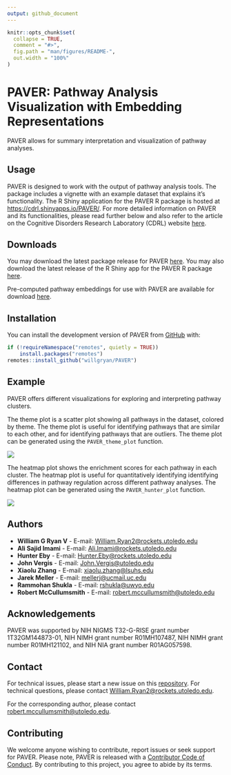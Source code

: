 ```yaml
---
output: github_document
---
```


<!-- README.md is generated from README.Rmd. Please edit that file -->

```r
knitr::opts_chunk$set(
  collapse = TRUE,
  comment = "#>",
  fig.path = "man/figures/README-",
  out.width = "100%"
)
```

# PAVER: Pathway Analysis Visualization with Embedding Representations

<!-- badges: start -->
<!-- badges: end -->

PAVER allows for summary interpretation and visualization of pathway analyses.

## Usage

PAVER is designed to work with the output of pathway analysis tools. The package includes a vignette with an example dataset that explains it's functionality. The R Shiny application for the PAVER R package is hosted at [https://cdrl.shinyapps.io/PAVER/](https://cdrl.shinyapps.io/PAVER/). For more detailed information on PAVER and its functionalities, please read further below and also refer to the article on the Cognitive Disorders Research Laboratory (CDRL) website [here](https://cdrl-ut.org/project/projects_and_posters/paver/).

## Downloads

You may download the latest package release for PAVER [here](https://github.com/willgryan/PAVER/releases/latest). You may also download the latest release of the R Shiny app for the PAVER R package [here](https://github.com/willgryan/PAVER_shiny/releases/latest).

Pre-computed pathway embeddings for use with PAVER are available for download [here](https://github.com/willgryan/PAVER_embeddings). 

## Installation

You can install the development version of PAVER from [GitHub](https://github.com/) with:

``` r
if (!requireNamespace("remotes", quietly = TRUE))
    install.packages("remotes")
remotes::install_github("willgryan/PAVER")
```

## Example

PAVER offers different visualizations for exploring and interpreting pathway clusters.

The theme plot is a scatter plot showing all pathways in the dataset, colored by theme. The theme plot is useful for identifying pathways that are similar to each other, and for identifying pathways that are outliers. The theme plot can be generated using the `PAVER_theme_plot` function.

![](man/figures/README-theme_plot.jpg)

The heatmap plot shows the enrichment scores for each pathway in each cluster. The heatmap plot is useful for quantitatively identifying identifying differences in pathway regulation across different pathway analyses. The heatmap plot can be generated using the `PAVER_hunter_plot` function.

![](man/figures/README-hunter_plot.jpg)

## Authors

- **William G Ryan V** - E-mail: [William.Ryan2@rockets.utoledo.edu](mailto:William.Ryan2@rockets.utoledo.edu)
- **Ali Sajid Imami** - E-mail: [Ali.Imami@rockets.utoledo.edu](mailto:Ali.Imami@rockets.utoledo.edu)
- **Hunter Eby** - E-mail: [Hunter.Eby@rockets.utoledo.edu](mailto:Hunter.Eby@rockets.utoledo.edu)
- **John Vergis** - E-mail: [John.Vergis@utoledo.edu](mailto:John.Vergis@utoledo.edu)
- **Xiaolu Zhang** - E-mail: [xiaolu.zhang@lsuhs.edu](mailto:xiaolu.zhang@lsuhs.edu)
- **Jarek Meller** - E-mail: [mellerj@ucmail.uc.edu](mailto:mellerj@ucmail.uc.edu)
- **Rammohan Shukla** - E-mail: [rshukla@uwyo.edu](mailto:rshukla@uwyo.edu)
- **Robert McCullumsmith** - E-mail: [robert.mccullumsmith@utoledo.edu](mailto:robert.mccullumsmith@utoledo.edu)

## Acknowledgements

PAVER was supported by NIH NIGMS T32-G-RISE grant number 1T32GM144873-01, NIH NIMH grant number R01MH107487, NIH NIMH grant number R01MH121102, and NIH NIA grant number R01AG057598.

## Contact

For technical issues, please start a new issue on this [repository](https://github.com/willgryan/PAVER/issues). For technical questions, please contact [William.Ryan2@rockets.utoledo.edu](mailto:William.Ryan2@rockets.utoledo.edu).

For the corresponding author, please contact [robert.mccullumsmith@utoledo.edu](mailto:robert.mccullumsmith@utoledo.edu).

## Contributing

We welcome anyone wishing to contribute, report issues or seek support for PAVER. Please note, PAVER is released with a [Contributor Code of Conduct](CODE_OF_CONDUCT.md). By contributing to this project, you agree to abide by its terms.
